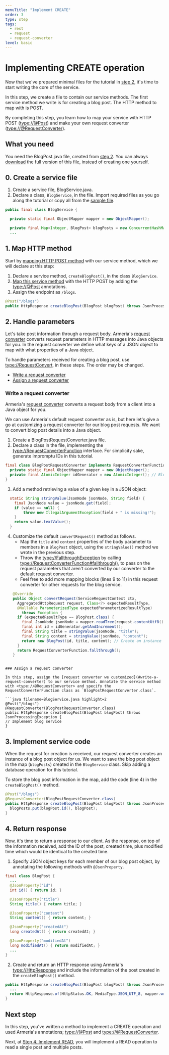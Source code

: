```yaml
---
menuTitle: "Implement CREATE"
order: 3
type: step
tags:
  - rest
  - request
  - request-converter
level: basic
---
```


# Implementing CREATE operation

Now that we've prepared minimal files for the tutorial in [step 2](./tutorial-blog-rest-step2), it's time to start writing the core of the service.

<TutorialSteps current={3} />

In this step, we create a file to contain our service methods. The first service method we write is for creating a blog post. The HTTP method to map with is POST.

By completing this step, you learn how to map your service with HTTP POST (<type://@Post>) and make your own request converter (<type://@RequestConverter>).

## What you need

You need the BlogPost.java file, created from [step 2](./tutorial-blog-rest-step2). You can always [download](https://github.com/line/armeria-examples/blob/master/rest-api-annotated-service/src/main/java/example/armeria/server/blog/BlogPost.java) the full version of this file, instead of creating one yourself.

## 0. Create a service file

1. Create a service file, BlogService.java.
2. Declare a class, `BlogService`, in the file. Import required files as you go along the tutorial or copy all from the [sample file](https://github.com/line/armeria-examples/blob/master/rest-api-annotated-service/src/main/java/example/armeria/server/blog/BlogService.java).
  ```java filename=BlogService.java
  public final class BlogService {

    private static final ObjectMapper mapper = new ObjectMapper();

    private final Map<Integer, BlogPost> blogPosts = new ConcurrentHashMap<>();
    ...
  ```

## 1. Map HTTP method

Start by [mapping HTTP POST method](/docs/server-annotated-service#mapping-http-service-methods) with our service method, which we will declare at this step:

1. Declare a service method, `createBlogPost()`, in the class `BlogService`.
2. [Map this service method](/docs/server-annotated-service#mapping-http-service-methods) with the HTTP POST by adding the <type://@Post> annotations.
3. Assign the endpoint as `/blogs`.

```java filename=BlogService.java highlight=1
@Post("/blogs")
public HttpResponse createBlogPost(BlogPost blogPost) throws JsonProcessingException {}
```

## 2. Handle parameters

Let's take post information through a request body. Armeria's [request converter](/docs/server-annotated-service#converting-an-http-request-to-a-java-object) converts request parameters in HTTP messages into Java objects for you. In the request converter we define what keys of a JSON object to map with what properties of a Java object.

To handle parameters received for creating a blog post, use <type://RequestConvert>, in these steps. The order may be changed.

- [Write a request converter](#write-a-request-converter)
- [Assign a request converter](#assign-a-request-converter)

### Write a request converter

Armeria's [request converter](../docs/server-annotated-service#converting-an-http-request-to-a-java-object) converts a request body from a client into a Java object for you.

We can use Armeria's default request converter as is, but here let's give a go at customizing a request converter for our blog post requests. We want to convert blog post details into a Java object.

1. Create a BlogPostRequestConverter.java file.
2. Declare a class in the file, implementing the <type://RequestConverterFunction> interface. For simplicity sake, generate impromptu IDs in this tutorial.
  ```java filename=BlogRequestConverter.java
  final class BlogPostRequestConverter implements RequestConverterFunction {
    private static final ObjectMapper mapper = new ObjectMapper();
    private final AtomicInteger idGenerator = new AtomicInteger(); // Blog post ID
  }
  ```
3. Add a method retrieving a value of a given key in a JSON object:
  ```java filename=BlogRequestConverter.java highlight="4"
    static String stringValue(JsonNode jsonNode, String field) {
      final JsonNode value = jsonNode.get(field);
      if (value == null) {
          throw new IllegalArgumentException(field + " is missing!");
      }
      return value.textValue();
    }
  ```
4. Customize the default `convertRequest()` method as follows.
    - Map the `title` and `content` properties of the body parameter to members in a `BlogPost` object, using the `stringValue()` method we wrote in the previous step.
    - Throw the <type://FallthroughException> by calling <type://RequestConverterFunction#fallthrough()>, to pass on the request parameters that aren't converted by our converter to the default request converter.
    - Feel free to add more mapping blocks (lines 9 to 11) in this request converter for other requests for the blog service.
    ```java filename=BlogRequestConverter.java highlight=9,10,13
    @Override
    public Object convertRequest(ServiceRequestContext ctx,
      AggregatedHttpRequest request, Class<?> expectedResultType,
      @Nullable ParameterizedType expectedParameterizedResultType)
        throws Exception {
      if (expectedResultType == BlogPost.class) {
        final JsonNode jsonNode = mapper.readTree(request.contentUtf8());
        final int id = idGenerator.getAndIncrement();
        final String title = stringValue(jsonNode, "title");
        final String content = stringValue(jsonNode, "content");
        return new BlogPost(id, title, content); // Create an instance of BlogPost object
      }
      return RequestConverterFunction.fallthrough();
    }
  ```

### Assign a request converter

In this step, assign the [request converter we customized](#write-a-request-converter) to our service method. Annotate the service method with <type://@RequestConverter> and specify the RequestConverterFunction class as `BlogPostRequestConverter.class`.

```java filename=BlogService.java highlight=2
@Post("/blogs")
@RequestConverter(BlogPostRequestConverter.class)
public HttpResponse createBlogPost(BlogPost blogPost) throws JsonProcessingException {
  // Implement blog service
}
```

## 3. Implement service code

When the request for creation is received, our request converter creates an instance of a blog post object for us. We want to save the blog post object in the map (`blogPosts`) created in the `BlogService` class. Skip adding a database operation for this tutorial.

To store the blog post information in the map, add the code (line 4) in the `createBlogPost()` method.

```java filename=BlogService.java highlight=4
@Post("/blogs")
@RequestConverter(BlogPostRequestConverter.class)
public HttpResponse createBlogPost(BlogPost blogPost) throws JsonProcessingException {
  blogPosts.put(blogPost.id(), blogPost);
}
```

## 4. Return response

Now, it's time to return a response to our client. As the response, on top of the information received, add the ID of the post, created time, plus modified time which would be identical to the created time.

1. Specify JSON object keys for each member of our blog post object, by annotating the following methods with `@JsonProperty`.
  ```java filename=BlogPost.java highlight=3,6,9,12,15
  final class BlogPost {
    ...
    @JsonProperty("id")
    int id() { return id; }

    @JsonProperty("title")
    String title() { return title; }

    @JsonProperty("content")
    String content() { return content; }

    @JsonProperty("createdAt")
    long createdAt() { return createdAt; }

    @JsonProperty("modifiedAt")
    long modifiedAt() { return modifiedAt; }
    ...
  }
  ```
2. Create and return an HTTP response using Armeria's <type://HttpResponse> and include the information of the post created in the `createBlogPost()` method.
  ```java filename=BlogService.java
  public HttpResponse createBlogPost(BlogPost blogPost) throws JsonProcessingException {
    ...
    return HttpResponse.of(HttpStatus.OK, MediaType.JSON_UTF_8, mapper.writeValueAsBytes(blogPost));
  }
  ```

## Next step

In this step, you've written a method to implement a CREATE operation and used Armeria's annotations; <type://@Post> and <type://@RequestConverter>.

Next, at [Step 4. Implement READ](./tutorial-blog-rest-step4), you will implement a READ operation to read a single post and multiple posts.

<TutorialSteps current={3} />